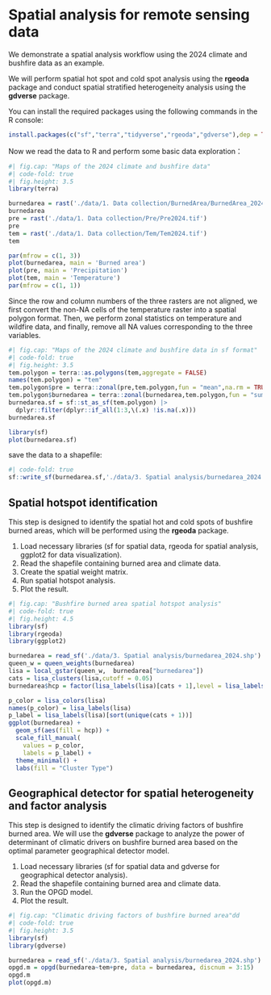 # Spatial analysis for remote sensing data

We demonstrate a spatial analysis workflow using the 2024 climate and bushfire data as an example.

We will perform spatial hot spot and cold spot analysis using the **rgeoda** package and conduct spatial stratified heterogeneity analysis using the **gdverse** package.

You can install the required packages using the following commands in the R console:

```r
install.packages(c("sf","terra","tidyverse","rgeoda","gdverse"),dep = TRUE)
```

Now we read the data to R and perform some basic data exploration：

```r
#| fig.cap: "Maps of the 2024 climate and bushfire data"
#| code-fold: true
#| fig.height: 3.5
library(terra)

burnedarea = rast('./data/1. Data collection/BurnedArea/BurnedArea_2024.tif')
burnedarea
pre = rast('./data/1. Data collection/Pre/Pre2024.tif')
pre
tem = rast('./data/1. Data collection/Tem/Tem2024.tif')
tem

par(mfrow = c(1, 3))
plot(burnedarea, main = 'Burned area')
plot(pre, main = 'Precipitation')
plot(tem, main = 'Temperature')
par(mfrow = c(1, 1))
```

Since the row and column numbers of the three rasters are not aligned, we first convert the non-NA cells of the temperature raster into a spatial polygon format. Then, we perform zonal statistics on temperature and wildfire data, and finally, remove all NA values corresponding to the three variables.

```r
#| fig.cap: "Maps of the 2024 climate and bushfire data in sf format"
#| code-fold: true
#| fig.height: 3.5
tem.polygon = terra::as.polygons(tem,aggregate = FALSE)
names(tem.polygon) = "tem"
tem.polygon$pre = terra::zonal(pre,tem.polygon,fun = "mean",na.rm = TRUE)[,1]
tem.polygon$burnedarea = terra::zonal(burnedarea,tem.polygon,fun = "sum",na.rm = TRUE)[,1]
burnedarea.sf = sf::st_as_sf(tem.polygon) |> 
  dplyr::filter(dplyr::if_all(1:3,\(.x) !is.na(.x)))
burnedarea.sf

library(sf)
plot(burnedarea.sf)
```

save the data to a shapefile:

```r
#| code-fold: true
sf::write_sf(burnedarea.sf,'./data/3. Spatial analysis/burnedarea_2024.shp',overwrite = TRUE)
```

## Spatial hotspot identification

::: {.callout-tip title="Aim"}
This step is designed to identify the spatial hot and cold spots of bushfire burned areas, which will be performed using the **rgeoda** package.
:::

::: {.callout-caution title="Description of steps"}
1.	Load necessary libraries (sf for spatial data, rgeoda for spatial analysis, ggplot2 for data visualization).
2.	Read the shapefile containing burned area and climate data.
3.	Create the spatial weight matrix.
4.	Run spatial hotspot analysis.
5.	Plot the result.
:::

```r
#| fig.cap: "Bushfire burned area spatial hotspot analysis"
#| code-fold: true
#| fig.height: 4.5
library(sf)
library(rgeoda)
library(ggplot2)

burnedarea = read_sf('./data/3. Spatial analysis/burnedarea_2024.shp')
queen_w = queen_weights(burnedarea)
lisa = local_gstar(queen_w,  burnedarea["burnedarea"])
cats = lisa_clusters(lisa,cutoff = 0.05)
burnedarea$hcp = factor(lisa_labels(lisa)[cats + 1],level = lisa_labels(lisa))

p_color = lisa_colors(lisa)
names(p_color) = lisa_labels(lisa)
p_label = lisa_labels(lisa)[sort(unique(cats + 1))]
ggplot(burnedarea) +
  geom_sf(aes(fill = hcp)) +
  scale_fill_manual(
    values = p_color, 
    labels = p_label) +
  theme_minimal() +
  labs(fill = "Cluster Type")
```

## Geographical detector for spatial heterogeneity and factor analysis

::: {.callout-tip title="Aim"}
This step is designed to identify the climatic driving factors of bushfire burned area. We will use the **gdverse** package to analyze the power of determinant of climatic drivers on bushfire burned area based on the optimal parameter geographical detector model.
:::

::: {.callout-caution title="Description of steps"}
1.	Load necessary libraries (sf for spatial data and gdverse for geographical detector analysis).
2.	Read the shapefile containing burned area and climate data.
3.	Run the OPGD model.
4.	Plot the result.
:::

```r
#| fig.cap: "Climatic driving factors of bushfire burned area"dd
#| code-fold: true
#| fig.height: 3.5
library(sf)
library(gdverse)

burnedarea = read_sf('./data/3. Spatial analysis/burnedarea_2024.shp')
opgd.m = opgd(burnedarea~tem+pre, data = burnedarea, discnum = 3:15)
opgd.m
plot(opgd.m)
```